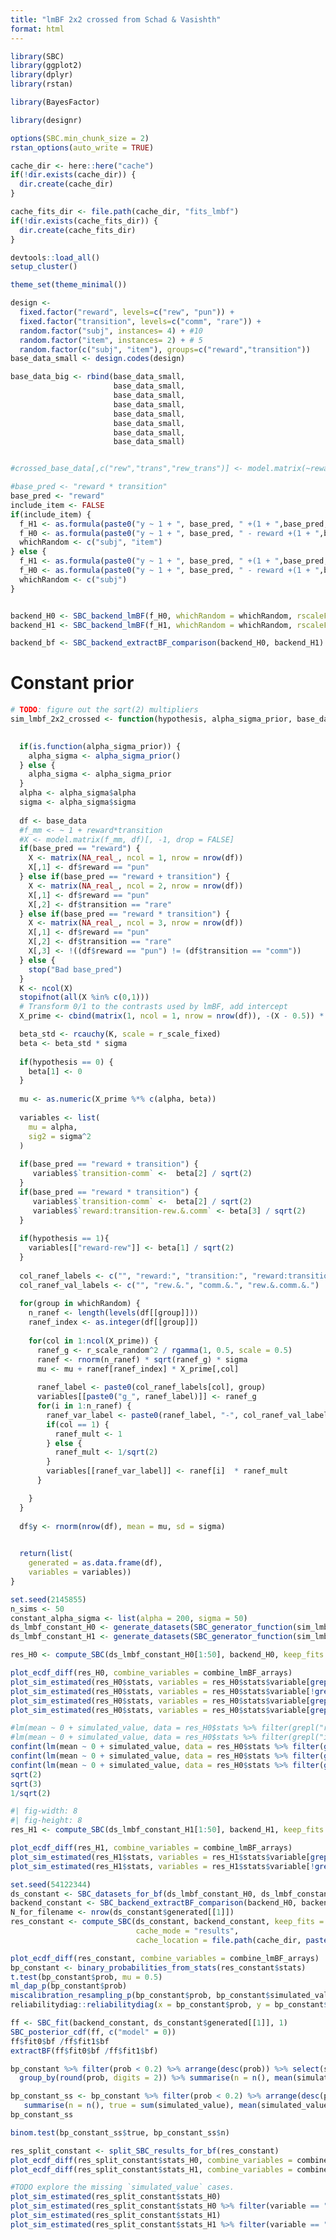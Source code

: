 ```yaml
---
title: "lmBF 2x2 crossed from Schad & Vasishth"
format: html
---
```



```r
library(SBC)
library(ggplot2)
library(dplyr)
library(rstan)

library(BayesFactor)

library(designr)

options(SBC.min_chunk_size = 2)
rstan_options(auto_write = TRUE)

cache_dir <- here::here("cache")
if(!dir.exists(cache_dir)) {
  dir.create(cache_dir)
}

cache_fits_dir <- file.path(cache_dir, "fits_lmbf")
if(!dir.exists(cache_fits_dir)) {
  dir.create(cache_fits_dir)
}

devtools::load_all()
setup_cluster()

theme_set(theme_minimal())
```



```r
design <-
  fixed.factor("reward", levels=c("rew", "pun")) +
  fixed.factor("transition", levels=c("comm", "rare")) +
  random.factor("subj", instances= 4) + #10
  random.factor("item", instances= 2) + # 5
  random.factor(c("subj", "item"), groups=c("reward","transition"))
base_data_small <- design.codes(design)  

base_data_big <- rbind(base_data_small, 
                       base_data_small,
                       base_data_small,
                       base_data_small,
                       base_data_small,
                       base_data_small,
                       base_data_small,
                       base_data_small)


#crossed_base_data[,c("rew","trans","rew_trans")] <- model.matrix(~reward*transition, crossed_base_data)[,2:4]
```


```r
#base_pred <- "reward * transition"
base_pred <- "reward"
include_item <- FALSE
if(include_item) {
  f_H1 <- as.formula(paste0("y ~ 1 + ", base_pred, " +(1 + ",base_pred,")* subj + (1 + ",base_pred,")* item"))
  f_H0 <- as.formula(paste0("y ~ 1 + ", base_pred, " - reward +(1 + ",base_pred,")* subj + (1 + ",base_pred,")* item"))
  whichRandom <- c("subj", "item")
} else {
  f_H1 <- as.formula(paste0("y ~ 1 + ", base_pred, " +(1 + ",base_pred,")* subj"))
  f_H0 <- as.formula(paste0("y ~ 1 + ", base_pred, " - reward +(1 + ",base_pred,")* subj"))
  whichRandom <- c("subj")
}


backend_H0 <- SBC_backend_lmBF(f_H0, whichRandom = whichRandom, rscaleFixed = 0.5, rscaleRandom = 1)
backend_H1 <- SBC_backend_lmBF(f_H1, whichRandom = whichRandom, rscaleFixed = 0.5, rscaleRandom = 1)

backend_bf <- SBC_backend_extractBF_comparison(backend_H0, backend_H1)
```


# Constant prior

```r
# TODO: figure out the sqrt(2) multipliers
sim_lmbf_2x2_crossed <- function(hypothesis, alpha_sigma_prior, base_data, r_scale_fixed = 0.5, r_scale_random = 1) {

  
  if(is.function(alpha_sigma_prior)) {
    alpha_sigma <- alpha_sigma_prior()
  } else {
    alpha_sigma <- alpha_sigma_prior
  }
  alpha <- alpha_sigma$alpha
  sigma <- alpha_sigma$sigma
  
  df <- base_data
  #f_mm <- ~ 1 + reward*transition
  #X <- model.matrix(f_mm, df)[, -1, drop = FALSE]
  if(base_pred == "reward") {
    X <- matrix(NA_real_, ncol = 1, nrow = nrow(df))
    X[,1] <- df$reward == "pun"
  } else if(base_pred == "reward + transition") {
    X <- matrix(NA_real_, ncol = 2, nrow = nrow(df))
    X[,1] <- df$reward == "pun"
    X[,2] <- df$transition == "rare"
  } else if(base_pred == "reward * transition") {
    X <- matrix(NA_real_, ncol = 3, nrow = nrow(df))
    X[,1] <- df$reward == "pun"
    X[,2] <- df$transition == "rare"
    X[,3] <- !((df$reward == "pun") != (df$transition == "comm"))
  } else {
    stop("Bad base_pred")
  }
  K <- ncol(X)
  stopifnot(all(X %in% c(0,1)))
  # Transform 0/1 to the contrasts used by lmBF, add intercept
  X_prime <- cbind(matrix(1, ncol = 1, nrow = nrow(df)), -(X - 0.5)) * sqrt(2)

  beta_std <- rcauchy(K, scale = r_scale_fixed)
  beta <- beta_std * sigma
  
  if(hypothesis == 0) {
    beta[1] <- 0
  }
  
  mu <- as.numeric(X_prime %*% c(alpha, beta))
  
  variables <- list(
    mu = alpha,
    sig2 = sigma^2
  )
  
  if(base_pred == "reward + transition") {
     variables$`transition-comm` <-  beta[2] / sqrt(2)
  }
  if(base_pred == "reward * transition") {
     variables$`transition-comm` <-  beta[2] / sqrt(2)
     variables$`reward:transition-rew.&.comm` <- beta[3] / sqrt(2)
  }
  
  if(hypothesis == 1){
    variables[["reward-rew"]] <- beta[1] / sqrt(2)
  }
  
  col_ranef_labels <- c("", "reward:", "transition:", "reward:transition:")
  col_ranef_val_labels <- c("", "rew.&.", "comm.&.", "rew.&.comm.&.")
  
  for(group in whichRandom) {
    n_ranef <- length(levels(df[[group]]))
    ranef_index <- as.integer(df[[group]])
    
    for(col in 1:ncol(X_prime)) {
      ranef_g <- r_scale_random^2 / rgamma(1, 0.5, scale = 0.5)
      ranef <- rnorm(n_ranef) * sqrt(ranef_g) * sigma
      mu <- mu + ranef[ranef_index] * X_prime[,col]
      
      ranef_label <- paste0(col_ranef_labels[col], group)
      variables[[paste0("g_", ranef_label)]] <- ranef_g
      for(i in 1:n_ranef) {
        ranef_var_label <- paste0(ranef_label, "-", col_ranef_val_labels[col], levels(df[[group]])[i])
        if(col == 1) {
          ranef_mult <- 1
        } else {
          ranef_mult <- 1/sqrt(2)
        }
        variables[[ranef_var_label]] <- ranef[i]  * ranef_mult
      }

    }
  }
  
  df$y <- rnorm(nrow(df), mean = mu, sd = sigma)
  

  return(list(
    generated = as.data.frame(df),
    variables = variables))
}

```



```r
set.seed(2145855)
n_sims <- 50
constant_alpha_sigma <- list(alpha = 200, sigma = 50)
ds_lmbf_constant_H0 <- generate_datasets(SBC_generator_function(sim_lmbf_2x2_crossed, hypothesis = 0, base_data = base_data_big, alpha_sigma_prior = constant_alpha_sigma), n_sims = n_sims)
ds_lmbf_constant_H1 <- generate_datasets(SBC_generator_function(sim_lmbf_2x2_crossed, hypothesis = 1, base_data = base_data_big, alpha_sigma_prior = constant_alpha_sigma), n_sims = n_sims)
```


```r
res_H0 <- compute_SBC(ds_lmbf_constant_H0[1:50], backend_H0, keep_fits = FALSE)

plot_ecdf_diff(res_H0, combine_variables = combine_lmBF_arrays)
plot_sim_estimated(res_H0$stats, variables = res_H0$stats$variable[grepl("^g_", res_H0$stats$variable)])
plot_sim_estimated(res_H0$stats, variables = res_H0$stats$variable[!grepl("(^g_|item|subj)", res_H0$stats$variable)])
plot_sim_estimated(res_H0$stats, variables = res_H0$stats$variable[grepl("reward:item", res_H0$stats$variable)])
plot_sim_estimated(res_H0$stats, variables = res_H0$stats$variable[grepl("item-", res_H0$stats$variable)])

```



```r
#lm(mean ~ 0 + simulated_value, data = res_H0$stats %>% filter(grepl("reward:item-", variable)))
#lm(mean ~ 0 + simulated_value, data = res_H0$stats %>% filter(grepl("item-", variable)))
confint(lm(mean ~ 0 + simulated_value, data = res_H0$stats %>% filter(grepl("^g_item$", variable))))
confint(lm(mean ~ 0 + simulated_value, data = res_H0$stats %>% filter(grepl("^g_subj$", variable))))
confint(lm(mean ~ 0 + simulated_value, data = res_H0$stats %>% filter(grepl("g_reward:transition:item", variable))))
sqrt(2)
sqrt(3)
1/sqrt(2)
```


```r
#| fig-width: 8
#| fig-height: 8
res_H1 <- compute_SBC(ds_lmbf_constant_H1[1:50], backend_H1, keep_fits = FALSE)

plot_ecdf_diff(res_H1, combine_variables = combine_lmBF_arrays)
plot_sim_estimated(res_H1$stats, variables = res_H1$stats$variable[grepl("^g_", res_H1$stats$variable)])
plot_sim_estimated(res_H1$stats, variables = res_H1$stats$variable[!grepl("(^g_|item|subj)", res_H1$stats$variable)])

```

```r
set.seed(54122344)
ds_constant <- SBC_datasets_for_bf(ds_lmbf_constant_H0, ds_lmbf_constant_H1)
backend_constant <- SBC_backend_extractBF_comparison(backend_H0, backend_H1)
N_for_filename <- nrow(ds_constant$generated[[1]])
res_constant <- compute_SBC(ds_constant, backend_constant, keep_fits = FALSE,
                            cache_mode = "results",
                            cache_location = file.path(cache_dir, paste0("lmbf_2x2_crossed_constant_", make.names(base_pred), "_", N_for_filename, ".rds")))

plot_ecdf_diff(res_constant, combine_variables = combine_lmBF_arrays)
bp_constant <- binary_probabilities_from_stats(res_constant$stats)
t.test(bp_constant$prob, mu = 0.5)
ml_dap_p(bp_constant$prob)
miscalibration_resampling_p(bp_constant$prob, bp_constant$simulated_value)
reliabilitydiag::reliabilitydiag(x = bp_constant$prob, y = bp_constant$simulated_value)
```

```r
ff <- SBC_fit(backend_constant, ds_constant$generated[[1]], 1)
SBC_posterior_cdf(ff, c("model" = 0))
ff$fit0$bf /ff$fit1$bf
extractBF(ff$fit0$bf /ff$fit1$bf)
```


```r
bp_constant %>% filter(prob < 0.2) %>% arrange(desc(prob)) %>% select(simulated_value, prob) %>%
  group_by(round(prob, digits = 2)) %>% summarise(n = n(), mean(simulated_value))

bp_constant_ss <- bp_constant %>% filter(prob < 0.2) %>% arrange(desc(prob)) %>% select(simulated_value, prob) %>%
   summarise(n = n(), true = sum(simulated_value), mean(simulated_value))
bp_constant_ss

binom.test(bp_constant_ss$true, bp_constant_ss$n)
```


```r
res_split_constant <- split_SBC_results_for_bf(res_constant)
plot_ecdf_diff(res_split_constant$stats_H0, combine_variables = combine_lmBF_arrays)
plot_ecdf_diff(res_split_constant$stats_H1, combine_variables = combine_lmBF_arrays)

#TODO explore the missing `simulated_value` cases.
plot_sim_estimated(res_split_constant$stats_H0)
plot_sim_estimated(res_split_constant$stats_H0 %>% filter(variable == "g_Subject") %>% mutate(across(all_of(c("simulated_value", "mean", "q5", "q95")), log10 )))
plot_sim_estimated(res_split_constant$stats_H1)
plot_sim_estimated(res_split_constant$stats_H1 %>% filter(variable == "g_Subject") %>% mutate(across(all_of(c("simulated_value", "mean", "q5", "q95")), log10 )))

```


